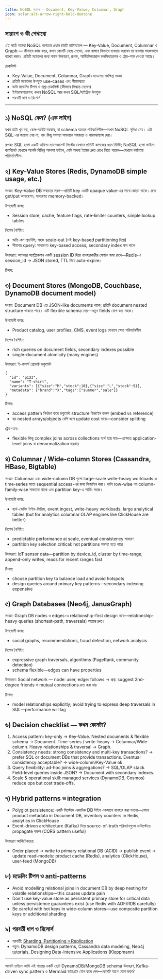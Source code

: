 ```yaml
---
title: NoSQL মডেল - Document, Key-Value, Columnar, Graph
icon: solar:alt-arrow-right-bold-duotone
---
```


## সারাংশ ও কী শেখাবো

এই পাঠে আমরা NoSQL জগতের প্রধান চারটি ডাটামডেল — Key-Value, Document, Columnar ও Graph — কীভাবে কাজ করে, কখন কোনটি বেছে নেবেন, এবং বাস্তবে কিভাবে ব্যবহার করবেন তা বাংলায় সহজভাবে ব্যাখ্যা করব। প্রতিটি মডেলের জন্য বাস্তব উদাহরণ, রূপক, আর্কিটেকচারাল কনসিডারেশন ও ট্রেড-অফ দেওয়া আছে।

চেকলিস্ট
- Key-Value, Document, Columnar, Graph মডেলের সংক্ষিপ্ত সংজ্ঞা
- প্রতিটি মডেলের উপযুক্ত use-cases এবং সীমাবদ্ধতা
- ডাটা মডেলিং টিপস ও প্রশ্ন-চেকলিস্ট (কীভাবে সিদ্ধান্ত নেবেন)
- ইন্টারঅপারেশন: কখন NoSQL আর কখন SQL/হাইব্রিড উপযুক্ত
- পরবর্তী ধাপ ও রিসোর্স

---

## ১) NoSQL কেন? (এক লাইন)

যখন ডাটা খুব বড়, স্কেল-আউট দরকার, বা schema অত্যন্ত পরিবর্তনশীল—তখন NoSQL সুবিধা দেয়। এটা SQL-এর জায়গা নেয় না; বরং কিছু সমস্যা সমাধানে সহজতা ও পারফরম্যান্স দেয়।

রূপক: SQL হলো একটি অফিস-ম্যানেজমেন্ট সিস্টেম যেখানে প্রতিটি কাগজের ধরন নির্দিষ্ট; NoSQL হলো ফাইল-ক্যাবিনেট যেখানে আপনি বিভিন্ন আলফা ফাইল, নোট অথবা ইমেজ দ্রুত রেখে নিতে পারেন—যেখানে কাঠামো পরিবর্তনশীল।

## ২) Key-Value Stores (Redis, DynamoDB simple usage, etc.)

সংজ্ঞা: Key-Value DB সবচেয়ে সরল—প্রতিটি key একটি opaque value-এর সাথে জোড়া থাকে। দ্রুত get/put অপারেশন, সাধারণত memory-backed।

উপযোগী কাজ:
- Session store, cache, feature flags, rate-limiter counters, simple lookup tables

বিশেষ বৈশিষ্ট্য:
- অতি-কম ল্যাটেন্সি, সহজ scale-out (ওই key-based partitioning দিয়ে)
- সীমাবদ্ধ query: সাধারণত key-based access, secondary index কম থাকে

উদাহরণ: আপনার অ্যাপ্লিকেশন একটি session ID দিয়ে ব্যবহারকারীর সেশনে জমা রাখে—Redis-এ session_id → JSON stored, TTL দিয়ে auto-expire।

টিপস:

## ৩) Document Stores (MongoDB, Couchbase, DynamoDB document model)

সংজ্ঞা: Document DB-তে JSON-like documents থাকে; প্রতিটি document nested structure থাকতে পারে। এটি flexible schema দেয়—নতুন fields যোগ করা সহজ।

উপযোগী কাজ:
- Product catalog, user profiles, CMS, event logs যেখানে ক্ষেত্র পরিবর্তনশীল

বিশেষ বৈশিষ্ট্য:
- rich queries on document fields, secondary indexes possible
- single-document atomicity (many engines)

উদাহরণ: ই-কমার্স প্রোডাক্ট ডকুমেন্ট
```
{
  "id": "p123",
  "name": "T-shirt",
  "variants": [{"size":"M","stock":10},{"size":"L","stock":5}],
  "metadata": {"brand":"X","tags":["summer","sale"]}
}
```

টিপস:
- access pattern নির্ধারণ করে ডকুমেন্ট structure ডিজাইন করুন (embed vs reference)
- বড় nested arrays/objects বেশি হলে update cost বাড়ে—consider splitting

ট্রেড-অফ:
- flexible কিন্তু complex joins across collections ব্যর্থ হয়ে যায়—এক্ষেত্রে application-level joins বা denormalization দরকার

## ৪) Columnar / Wide-column Stores (Cassandra, HBase, Bigtable)

সংজ্ঞা: Columnar এবং wide-column DB গুলো large-scale write-heavy workloads ও time-series মতো sequential access-এর জন্য ডিজাইন করা। ডাটা row-wise নয় column-family-wise সাজানো থাকে এবং partition key-এ শার্ডিং সহজ।

উপযোগী কাজ:
- হার্ড-স্কেলিং টাইম-সিরিজ, event ingest, write-heavy workloads, large analytical tables (but for analytics columnar OLAP engines like ClickHouse are better)

বিশেষ বৈশিষ্ট্য:
- predictable performance at scale, eventual consistency সাধারণ
- partition key selection critical: hot partitions সমস্যা হতে পারে

উদাহরণ: IoT sensor data—partition by device_id, cluster by time-range; append-only writes, reads for recent ranges fast

টিপস:
- choose partition key to balance load and avoid hotspots
- design queries around primary key patterns—secondary indexing expensive

## ৫) Graph Databases (Neo4j, JanusGraph)

সংজ্ঞা: Graph DB nodes ও edges-এ relationship-first design করে—relationship-heavy queries (shortest-path, traversals) অত্যন্ত দ্রুত।

উপযোগী কাজ:
- social graphs, recommendations, fraud detection, network analysis

বিশেষ বৈশিষ্ট্য:
- expressive graph traversals, algorithms (PageRank, community detection)
- schema flexible—edges can have properties

উদাহরণ: Social network — node: user, edge: follows → প্রশ্ন: suggest 2nd-degree friends বা mutual connections দ্রুত করা যায়

টিপস:
- model relationships explicitly; avoid trying to express deep traversals in SQL—performance will lag

## ৬) Decision checklist — কখন কোনটা?

1) Access pattern: key-only → Key-Value. Nested documents & flexible schema → Document. Time-series / write-heavy → Columnar/Wide-column. Heavy relationships & traversal → Graph.
2) Consistency needs: strong consistency and multi-key transactions? → prefer SQL or document DBs that provide transactions. Eventual consistency acceptable? → wide-column/Key-Value ok.
3) Query flexibility: ad-hoc joins & aggregations? → SQL/OLAP stack. Field-level queries inside JSON? → Document with secondary indexes.
4) Scale & operational skill: managed services (DynamoDB, Cosmos) reduce ops but cost trade-offs.

## ৭) Hybrid patterns ও integration

- Polyglot persistence: একটি সিস্টেমে একাধিক DB টাইপ একসাথে ব্যবহার করা ভালো—যেমন product metadata in Document DB, inventory counters in Redis, analytics in ClickHouse
- Event-driven architecture (Kafka) দিয়ে source-of-truth পরিবর্তনগুলো ডাটাস্টোরে propagate করুন (CQRS pattern useful)

উদাহরণ আর্কিটেকচার:
- Order placed → write to primary relational DB (ACID) → publish event → update read-models: product cache (Redis), analytics (ClickHouse), user-feed (MongoDB)

## ৮) মডেলিং টিপস ও anti-patterns

- Avoid modelling relational joins in document DB by deep nesting for volatile relationships—this causes update pain
- Don't use key-value store as persistent primary store for critical data unless persistence guarantees exist (use Redis with AOF/RDB carefully)
- Be careful with hot keys in wide-column stores—use composite partition keys or additional sharding

## ৯) পরবর্তী ধাপ ও রিসোর্স

- পরবর্তী: [Sharding, Partitioning ও Replication](/system-design/sharding-replication)
- পড়ুন: DynamoDB design patterns, Cassandra data modeling, Neo4j tutorials, Designing Data-Intensive Applications (Kleppmann)

---

আপনি চাইলে আমি এই পাতায় একটি ছোট DynamoDB/MongoDB schema উদাহরণ, Kafka-driven sync pattern ও Mermaid ডায়াগ্রাম যোগ করে দেব—কোনটি আগে যোগ করব? 
